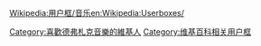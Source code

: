 {{Userbox
  |id=[[File:Dvorak.jpg|60px]]
  |id-c=blue
  |info=<span lang="zh-tw">這個用戶喜歡聽'''[[安东宁·德沃夏克|-{zh-hans:德沃夏克;zh-hant:德弗札克;}-]]'''的作品。</span>
  |info-c=white
  |info-s=9
  |border-c=black
}}
<includeonly>[[Category:喜歡德弗札克音樂的維基人]]</includeonly>
<noinclude>{{Clear}}[[Wikipedia:用户框/音乐]][[Category:维基百科相关用户框]][[en:Wikipedia:Userboxes/]]</noinclude>